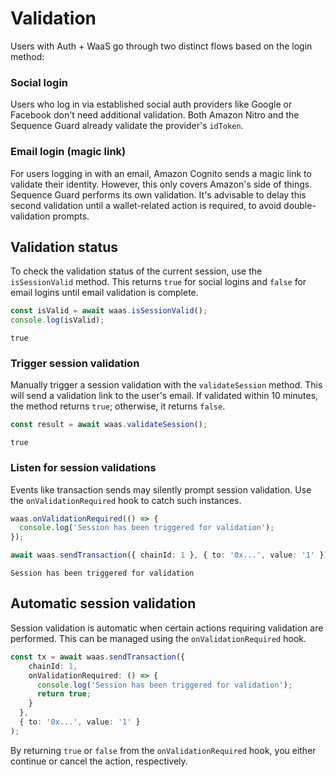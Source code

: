 # Validation

Users with Auth + WaaS go through two distinct flows based on the login method:

### Social login

Users who log in via established social auth providers like Google or Facebook don't need additional validation. Both Amazon Nitro and the Sequence Guard already validate the provider's `idToken`.

### Email login (magic link)

For users logging in with an email, Amazon Cognito sends a magic link to validate their identity. However, this only covers Amazon's side of things. Sequence Guard performs its own validation. It's advisable to delay this second validation until a wallet-related action is required, to avoid double-validation prompts.

## Validation status

To check the validation status of the current session, use the `isSessionValid` method. This returns `true` for social logins and `false` for email logins until email validation is complete.

```ts
const isValid = await waas.isSessionValid();
console.log(isValid);
```
```stdout
true
```

### Trigger session validation

Manually trigger a session validation with the `validateSession` method. This will send a validation link to the user's email. If validated within 10 minutes, the method returns `true`; otherwise, it returns `false`.

```ts
const result = await waas.validateSession();
```
```stdout
true
```

### Listen for session validations

Events like transaction sends may silently prompt session validation. Use the `onValidationRequired` hook to catch such instances.

```ts
waas.onValidationRequired(() => {
  console.log('Session has been triggered for validation');
});

await waas.sendTransaction({ chainId: 1 }, { to: '0x...', value: '1' });
```
```stdout
Session has been triggered for validation
```

## Automatic session validation

Session validation is automatic when certain actions requiring validation are performed. This can be managed using the `onValidationRequired` hook.

```ts
const tx = await waas.sendTransaction({
    chainId: 1,
    onValidationRequired: () => {
      console.log('Session has been triggered for validation');
      return true;
    }
  },
  { to: '0x...', value: '1' }
);
```

By returning `true` or `false` from the `onValidationRequired` hook, you either continue or cancel the action, respectively.
